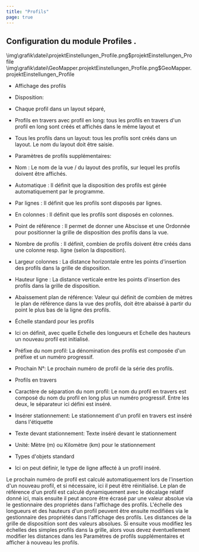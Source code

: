 ```yaml
---
title: "Profils"
page: true
---
```

## Configuration du module  <Italic> Profiles </Italic> .

<GeoDesigner>
<Image>\img\grafik\datei\projektEinstellungen_Profile.png$projektEinstellungen_Profile</Image>
</GeoDesigner>
<GeoMapper>
<Image>\img\grafik\datei\GeoMapper.projektEinstellungen_Profile.png$GeoMapper.projektEinstellungen_Profile</Image>
</GeoMapper>



- <Bold> Affichage des profils </Bold> 
- <Bold> Disposition: </Bold> 
- Chaque profil dans un layout s&#233;par&#233;,

- Profils en travers avec profil en long: tous les profils en travers d&#39;un profil en long sont cr&#233;&#233;s et affich&#233;s dans le m&#234;me layout et 

- Tous les profils dans un layout: tous les profils sont cr&#233;&#233;s dans un layout. Le nom du layout doit &#234;tre saisie.









- <Bold> Param&#232;tres de profils suppl&#233;mentaires: </Bold> 
- <Bold> Nom </Bold> : Le nom de la vue / du layout des profils, sur lequel les profils doivent &#234;tre affich&#233;s.

- <Bold> Automatique </Bold> : Il d&#233;finit que la disposition des profils est g&#233;r&#233;e automatiquement par le programme.

- <Bold> </Bold> Par lignes <Bold> : Il d&#233;finit que les profils sont dispos&#233;s par lignes. </Bold> 
- En colonnes <Bold> : Il d&#233;finit que les profils sont dispos&#233;s en colonnes. </Bold> 
- Point de r&#233;f&#233;rence <Bold> : Il permet de donner une </Bold> Abscisse <Bold>  et une </Bold> Ordonn&#233;e <Bold>  pour positionner la grille de disposition des profils dans la vue. </Bold> 
- Nombre de profils <Bold> : Il d&#233;finit, combien de profils doivent &#234;tre cr&#233;&#233;s dans une colonne resp. ligne (selon la disposition). </Bold> 
- Largeur colonnes <Bold> : La distance horizontale entre les points d&#39;insertion des profils dans la grille de disposition. </Bold> 
- Hauteur ligne <Bold> : La distance verticale entre les points d&#39;insertion des profils dans la grille de disposition. </Bold> 








- Abaissement plan de r&#233;f&#233;rence: <Bold>  Valeur qui d&#233;finit de combien de m&#232;tres le </Bold> plan de r&#233;f&#233;rence <Bold>  dans la vue des profils, doit &#234;tre abaiss&#233; &#224; partir du point le plus bas de la ligne des profils. </Bold> 
- &#201;chelle standard pour les profils <Bold> </Bold> 
- Ici on d&#233;finit, avec quelle 
Echelle des longueurs <Bold>  et </Bold> Echelle des hauteurs <Bold>  un nouveau profil est initialis&#233;. </Bold> 


- Pr&#233;fixe du nom profil: <Bold>  La d&#233;nomination des profils est compos&#233;e d&#39;un pr&#233;fixe et un num&#233;ro progressif. </Bold> 
- Prochain N&#176;: Le prochain num&#233;ro de profil de la s&#233;rie des profils.



- Profils en travers <Bold> </Bold> 
- Caract&#232;re de s&#233;paration du nom profil: Le nom du profil en travers est compos&#233; du nom du profil en long plus un num&#233;ro progressif. Entre les deux, le s&#233;parateur ici d&#233;fini est ins&#233;r&#233;.

- Ins&#233;rer stationnement: Le stationnement d&#39;un profil en travers est ins&#233;r&#233; dans l&#39;&#233;tiquette

- Texte devant stationnement: Texte ins&#233;r&#233; devant le stationnement

- Unit&#233;: M&#232;tre (m) ou Kilom&#232;tre (km) pour le stationnement



- Types d&#39;objets standard <Bold> </Bold> 
- Ici on peut d&#233;finir, le type de ligne affect&#233; &#224; un profil ins&#233;r&#233;.






<Success>
Le prochain num&#233;ro de profil est calcul&#233; automatiquement lors de l&#39;insertion d&#39;un nouveau profil, et si n&#233;cessaire, ici il peut &#234;tre r&#233;initialis&#233;.
</Success>

<Success>
Le plan de r&#233;f&#233;rence d&#39;un profil est calcul&#233; dynamiquement avec le d&#233;calage relatif <Bold>  donn&#233; ici, mais ensuite il peut ancore &#234;tre &#233;cras&#233; par une  </Bold> valeur absolue <Bold>  via le gestionnaire des propri&#233;t&#233;s dans l&#39;affichage des profils. </Bold> 
</Success>

<Success>
L&#39;&#233;chelle des longueurs et des hauteurs d&#39;un profil peuvent &#234;tre ensuite modifi&#233;es via le gestionnaire des propri&#233;t&#233;s dans l&#39;affichage des profils.
</Success>

<Warning>
Les distances de la grille de dispositiion sont des valeurs absolues. Si ensuite vous modifiez les &#233;chelles des simples profils dans la grille, alors vous devez &#233;ventuellement modifier les distances dans les  <Italic> Param&#232;tres de profils suppl&#233;mentaires </Italic>  et afficher &#224; nouveau les profils.
</Warning>
